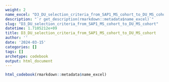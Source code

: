 ```yaml
---
weight: 2
name_excel: "D3_DU_selection_criteria_from_SAP1_MS_cohort_to_DU_MS_cohort.xlsx"
description: "`r get_description(rmarkdown::metadata$name_excel)`"
slug: "D3_DU_selection_criteria_from_SAP1_MS_cohort_to_DU_MS_cohort"
datetime: 1.7105212e+09
title: D3_DU_selection_criteria_from_SAP1_MS_cohort_to_DU_MS_cohort
author: ''
date: '2024-03-15'
categories: []
tags: []
archetype: codebook
output: html_document
---
```


```r
html_codebook(rmarkdown::metadata$name_excel)
```
